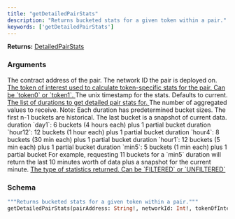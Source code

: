 ```yaml
---
title: "getDetailedPairStats"
description: "Returns bucketed stats for a given token within a pair."
keywords: ['getDetailedPairStats']
---
```


**Returns:** [DetailedPairStats](/api-reference/types/detailedpairstats)

### Arguments

<ResponseField name="pairAddress" type="String!" required>
  The contract address of the pair.
</ResponseField>

<ResponseField name="networkId" type="Int!" required>
  The network ID the pair is deployed on.
</ResponseField>

<a href="/api-reference/types/tokenofinterest">
  <ResponseField name="tokenOfInterest" type="TokenOfInterest">
    The token of interest used to calculate token-specific stats for the pair. Can be `token0` or `token1`.
  </ResponseField>
</a>

<ResponseField name="timestamp" type="Int">
  The unix timestamp for the stats. Defaults to current.
</ResponseField>

<a href="/api-reference/types/detailedpairstatsduration">
  <ResponseField name="durations" type="[DetailedPairStatsDuration]">
    The list of durations to get detailed pair stats for.
  </ResponseField>
</a>

<ResponseField name="bucketCount" type="Int">
  The number of aggregated values to receive. Note: Each duration has predetermined bucket sizes. The first n-1 buckets are historical. The last bucket is a snapshot of current data. duration `day1`: 6 buckets (4 hours each) plus 1 partial bucket duration `hour12`: 12 buckets (1 hour each) plus 1 partial bucket duration `hour4`: 8 buckets (30 min each) plus 1 partial bucket duration `hour1`: 12 buckets (5 min each) plus 1 partial bucket duration `min5`: 5 buckets (1 min each) plus 1 partial bucket For example, requesting 11 buckets for a `min5` duration will return the last 10 minutes worth of data plus a snapshot for the current minute.
</ResponseField>

<a href="/api-reference/types/tokenpairstatisticstype">
  <ResponseField name="statsType" type="TokenPairStatisticsType">
    The type of statistics returned. Can be `FILTERED` or `UNFILTERED`
  </ResponseField>
</a>

### Schema


```graphql 
"""Returns bucketed stats for a given token within a pair."""
getDetailedPairStats(pairAddress: String!, networkId: Int!, tokenOfInterest: TokenOfInterest, timestamp: Int, durations: [DetailedPairStatsDuration], bucketCount: Int, statsType: TokenPairStatisticsType): DetailedPairStats
```
